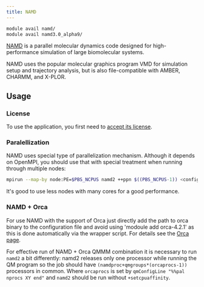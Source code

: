 ```yaml
---
title: NAMD
---
```

```bash
module avail namd/
module avail namd3.0_alpha9/
```

[NAMD](http://www.ks.uiuc.edu/Research/namd/) is a parallel molecular dynamics code designed for high-performance simulation of large biomolecular systems. 

NAMD uses the popular molecular graphics program VMD for simulation setup and trajectory analysis, but is also file-compatible with AMBER, CHARMM, and X-PLOR. 

## Usage

### License

To use the application, you first need to [accept its license](https://signup.e-infra.cz/anyfed/registrar/?vo=meta&group=lic_namd). 

### Paralellization

NAMD uses special type of parallelization mechanism. Although it depends on OpenMPI, you should use that with special treatment when running through multiple nodes:

```bash
mpirun --map-by node:PE=$PBS_NCPUS namd2 ++ppn $((PBS_NCPUS-1)) <configuration_file>
```

It's good to use less nodes with many cores for a good performance.

### NAMD + Orca

For use NAMD with the support of Orca just directly add the path to orca binary to the configuration file and avoid using 'modoule add orca-4.2.1' as this is done automatically via the wrapper script. For details see the [Orca page](./orca).

For effective run of NAMD + Orca QMMM combination it is necessary to run `namd2` a bit differently: namd2 releases only one processor while running the QM program so the job should have `(namdproc+qmgroups*(orcaprocs-1))` processors in common. Where `orcaprocs` is set by `qmConfigLine "%%pal nprocs XY end"` and `namd2` should be run without `+setcpuaffinity`. 
